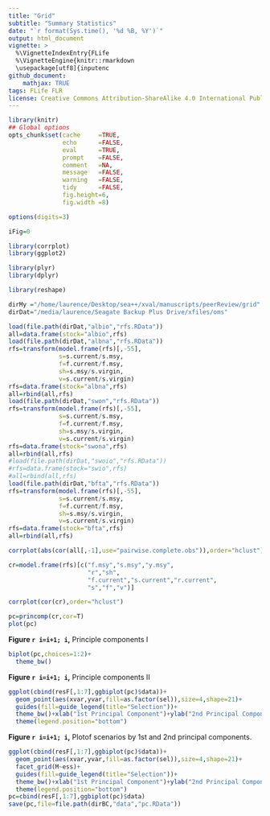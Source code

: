 ```yaml
---
title: "Grid"
subtitle: "Summary Statistics"
date: "`r format(Sys.time(), '%d %B, %Y')`"
output: html_document
vignette: >
  %\VignetteIndexEntry{FLife
  %\VignetteEngine{knitr::rmarkdown
  \usepackage[utf8]{inputenc
github_document:
    mathjax: TRUE
tags: FLife FLR
license: Creative Commons Attribution-ShareAlike 4.0 International Public License
---
```


```r
library(knitr)
## Global options
opts_chunk$set(cache     =TRUE,
               echo      =FALSE,
               eval      =TRUE,
               prompt    =FALSE,
               comment   =NA,
               message   =FALSE,
               warning   =FALSE,
               tidy      =FALSE,
               fig.height=6,
               fig.width =8)

options(digits=3)

iFig=0
```
```r
library(corrplot)
library(ggplot2)

library(plyr)
library(dplyr)

library(reshape)
```
```r
dirMy ="/home/laurence/Desktop/sea++/xval/manuscripts/peerReview/grid"
dirDat="/media/laurence/Seagate Backup Plus Drive/xfiles/oms"
```
```r
load(file.path(dirDat,"albio","rfs.RData"))
all=data.frame(stock="albio",rfs)
load(file.path(dirDat,"albna","rfs.RData"))
rfs=transform(model.frame(rfs)[,-55],
              s=s.current/s.msy,
              f=f.current/f.msy,
              sh=s.msy/s.virgin,
              v=s.current/s.virgin)
rfs=data.frame(stock="albna",rfs)
all=rbind(all,rfs)
load(file.path(dirDat,"swon","rfs.RData"))
rfs=transform(model.frame(rfs)[,-55],
              s=s.current/s.msy,
              f=f.current/f.msy,
              sh=s.msy/s.virgin,
              v=s.current/s.virgin)
rfs=data.frame(stock="swona",rfs)
all=rbind(all,rfs)
#load(file.path(dirDat,"swoio","rfs.RData"))
#rfs=data.frame(stock="swio",rfs)
#all=rbind(all,rfs)
load(file.path(dirDat,"bfta","rfs.RData"))
rfs=transform(model.frame(rfs)[,-55],
              s=s.current/s.msy,
              f=f.current/f.msy,
              sh=s.msy/s.virgin,
              v=s.current/s.virgin)
rfs=data.frame(stock="bfta",rfs)
all=rbind(all,rfs)
```

```r
corrplot(abs(cor(all[,-1],use="pairwise.complete.obs")),order="hclust")
```

```r
cr=model.frame(rfs)[c("f.msy","s.msy","y.msy",
                      "r","sh",
                      "f.current","s.current","r.current",
                      "s","f","v")]

corrplot(cor(cr),order="hclust")
```

```r
pc=princomp(cr,cor=T)
plot(pc)
```

**Figure `r i=i+1; i`,** Principle components I

```r
biplot(pc,choices=1:2)+
  theme_bw()
```

**Figure `r i=i+1; i`,** Principle components II

```r
ggplot(cbind(resF[,1:7],ggbiplot(pc)$data))+
  geom_point(aes(xvar,yvar,fill=as.factor(sel)),size=4,shape=21)+
  guides(fill=guide_legend(title="Selection"))+
  theme_bw()+xlab("1st Principal Component")+ylab("2nd Principal Component")+
  theme(legend.position="bottom")
```

**Figure `r i=i+1; i`,** Plotof scenarios by 1st and 2nd principal components.


```r
ggplot(cbind(resF[,1:7],ggbiplot(pc)$data))+
  geom_point(aes(xvar,yvar,fill=as.factor(sel)),size=4,shape=21)+
  facet_grid(M~ess)+
  guides(fill=guide_legend(title="Selection"))+
  theme_bw()+xlab("1st Principal Component")+ylab("2nd Principal Component")+
  theme(legend.position="bottom")
pc=cbind(resF[,1:7],ggbiplot(pc)$data)
save(pc,file=file.path(dirBC,"data","pc.RData"))
```

